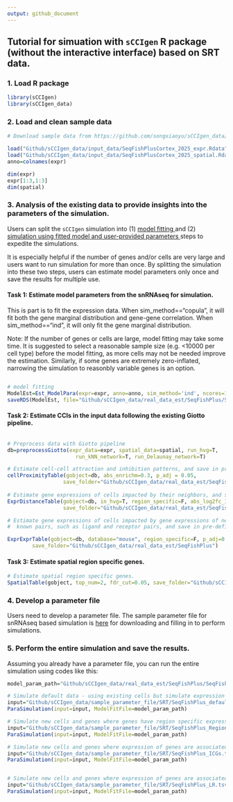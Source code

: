 ```yaml
---
output: github_document
---
```


## Tutorial for simuation with `sCCIgen` R package (without the interactive interface)  based on SRT data. 



### 1. Load R package 

```R
library(sCCIgen)
library(sCCIgen_data)
````

### 2. Load and clean sample data 

```R
# Download sample data from https://github.com/songxiaoyu/sCCIgen_data/tree/main/input_data. 

load("Github/sCCIgen_data/input_data/SeqFishPlusCortex_2025_expr.Rdata")
load("Github/sCCIgen_data/input_data/SeqFishPlusCortex_2025_spatial.Rdata")
anno=colnames(expr)

dim(expr)
expr[1:3,1:3]
dim(spatial)
````




### 3. Analysis of the existing data to provide insights into the parameters of the simulation.


Users can split the `sCCIgen` simulation into (1) <u> model fitting </u> and (2) <u> simulation using fitted model and user-provided parameters </u> steps to expedite the simulations. 

It is especially helpful if the number of genes and/or cells are very large and users want to run simulation for more than once.  By splitting the simulation into these two steps, users can estimate model parameters only once and save the results for multiple use. 


#### Task 1: Estimate model parameters from the snRNAseq for simulation.


This is part is to fit the expression data. When sim_method=="copula", it will fit both the gene marginal distribution and gene-gene correlation. When sim_method=="ind", it will only fit the gene marginal distribution. 

Note: If the number of genes or cells are large, model fitting may take some time. It is suggested to select a reasonable sample size (e.g. <10000 per cell type) before the model fitting, as more cells may not be needed improve the estimation. Similarly, if some genes are extremely zero-inflated, narrowing the simulation to reasonbly variable genes is an option. 

```R

# model fitting 
ModelEst=Est_ModelPara(expr=expr, anno=anno, sim_method='ind', ncores=10)
saveRDS(ModelEst, file="Github/sCCIgen_data/real_data_est/SeqFishPlus/SeqFishPlusCortex_2025_fit_wo_cor.RDS")

```


#### Task 2: Estimate CCIs in the input data following the existing Giotto pipeline.

```R

# Preprocess data with Giotto pipeline
db=preprocessGiotto(expr_data=expr, spatial_data=spatial, run_hvg=T, 
                      run_kNN_network=T, run_Delaunay_network=T) 

# Estimate cell-cell attraction and inhibition patterns, and save in pre-defined folder
cellProximityTable(gobject=db, abs_enrichm=0.3, p_adj = 0.05, 
                  save_folder="Github/sCCIgen_data/real_data_est/SeqFishPlus")
                  
# Estimate gene expressions of cells impacted by their neighbors, and save in pre-defined folder                 
ExprDistanceTable(gobject=db, in_hvg=T, region_specific=F, abs_log2fc_ICG=0.25, p_adj = 0.05,
                  save_folder="Github/sCCIgen_data/real_data_est/SeqFishPlus")                 

# Estimate gene expressions of cells impacted by gene expressions of neighboring cells, narrow to 
#  known pairs, such as ligand and receptor pairs, and save in pre-defined folder  

ExprExprTable(gobject=db, database="mouse", region_specific=F, p_adj=0.05, abs_log2fc_LR=0.25,
        save_folder="Github/sCCIgen_data/real_data_est/SeqFishPlus")
```


#### Task 3: Estimate spatial region specific genes.
```R
# Estimate spatial region specific genes.
SpatialTable(gobject, top_num=2, fdr_cut=0.05, save_folder="Github/sCCIgen_data/real_data_est/SeqFishPlus")

```

### 4. Develop a parameter file

Users need to develop a parameter file. The sample parameter file for snRNAseq based simulation is [here](https://github.com/songxiaoyu/sCCIgen_data/tree/main/sample_parameter_file/SRT) for downloading and filling in to perform simulations. 
 

### 5. Perform the entire simulation and save the results. 
Assuming you already have a parameter file, you can run the entire simulation using codes like this:

```R
model_param_path="Github/sCCIgen_data/real_data_est/SeqFishPlus/SeqFishPlusCortex_2025_fit_wo_cor.RDS"

# Simulate default data - using existing cells but simulate expression with ground truth
input="Github/sCCIgen_data/sample_parameter_file/SRT/SeqFishPlus_default.tsv"
ParaSimulation(input=input, ModelFitFile=model_param_path)

# Simulate new cells and genes where genes have region specific expressions 
input="Github/sCCIgen_data/sample_parameter_file/SRT/SeqFishPlus_RegionDiffGenes.tsv"
ParaSimulation(input=input, ModelFitFile=model_param_path)

# Simulate new cells and genes where expression of genes are associated with distances to other cells. 
input="Github/sCCIgen_data/sample_parameter_file/SRT/SeqFishPlus_ICGs.tsv"
ParaSimulation(input=input, ModelFitFile=model_param_path)


# Simulate new cells and genes where expression of genes are associated with distances to other cells. 
input="Github/sCCIgen_data/sample_parameter_file/SRT/SeqFishPlus_LR.tsv"
ParaSimulation(input=input, ModelFitFile=model_param_path)


```



